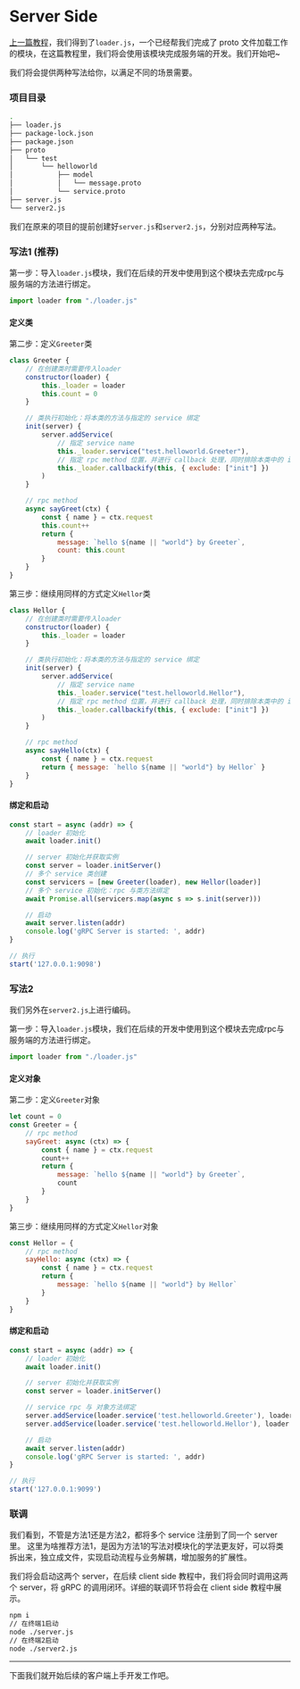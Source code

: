 
# Server Side

[上一篇教程](/start/proto-loader)，我们得到了`loader.js`，一个已经帮我们完成了 proto 文件加载工作的模块，在这篇教程里，我们将会使用该模块完成服务端的开发。我们开始吧~

我们将会提供两种写法给你，以满足不同的场景需要。

### 项目目录

```sh
.
├── loader.js
├── package-lock.json
├── package.json
├── proto
│   └── test
│       └── helloworld
│           ├── model
│           │   └── message.proto
│           └── service.proto
├── server.js
└── server2.js
```

我们在原来的项目的提前创建好`server.js`和`server2.js`，分别对应两种写法。

### 写法1 (推荐)

第一步：导入`loader.js`模块，我们在后续的开发中使用到这个模块去完成rpc与服务端的方法进行绑定。

```js filename="./server.js"
import loader from "./loader.js"
```

#### 定义类

第二步：定义`Greeter`类

```js filename="./server.js"
class Greeter {
    // 在创建类时需要传入loader
    constructor(loader) {
        this._loader = loader
        this.count = 0
    }

    // 类执行初始化：将本类的方法与指定的 service 绑定
    init(server) {
        server.addService(
            // 指定 service name
            this._loader.service("test.helloworld.Greeter"),
            // 指定 rpc method 位置，并进行 callback 处理，同时排除本类中的 init 方法
            this._loader.callbackify(this, { exclude: ["init"] })
        )
    }

    // rpc method
    async sayGreet(ctx) {
        const { name } = ctx.request
        this.count++
        return {
            message: `hello ${name || "world"} by Greeter`,
            count: this.count
        }
    }
}
```

第三步：继续用同样的方式定义`Hellor`类

```js filename="./server.js"
class Hellor {
    // 在创建类时需要传入loader
    constructor(loader) {
        this._loader = loader
    }

    // 类执行初始化：将本类的方法与指定的 service 绑定
    init(server) {
        server.addService(
            // 指定 service name
            this._loader.service("test.helloworld.Hellor"),
            // 指定 rpc method 位置，并进行 callback 处理，同时排除本类中的 init 方法
            this._loader.callbackify(this, { exclude: ["init"] })
        )
    }

    // rpc method
    async sayHello(ctx) {
        const { name } = ctx.request
        return { message: `hello ${name || "world"} by Hellor` }
    }
}
```

#### 绑定和启动

```js filename="./server.js"
const start = async (addr) => {
    // loader 初始化
    await loader.init()

    // server 初始化并获取实例
    const server = loader.initServer()
    // 多个 service 类创建
    const servicers = [new Greeter(loader), new Hellor(loader)]
    // 多个 service 初始化：rpc 与类方法绑定
    await Promise.all(servicers.map(async s => s.init(server)))

    // 启动
    await server.listen(addr)
    console.log('gRPC Server is started: ', addr)
}

// 执行
start('127.0.0.1:9098')
```

### 写法2

我们另外在`server2.js`上进行编码。

第一步：导入`loader.js`模块，我们在后续的开发中使用到这个模块去完成rpc与服务端的方法进行绑定。

```js filename="./server2.js"
import loader from "./loader.js"
```

#### 定义对象

第二步：定义`Greeter`对象

```js filename="./server2.js"
let count = 0
const Greeter = {
    // rpc method
    sayGreet: async (ctx) => {
        const { name } = ctx.request
        count++
        return {
            message: `hello ${name || "world"} by Greeter`,
            count
        }
    }
}
```

第三步：继续用同样的方式定义`Hellor`对象

```js filename="./server2.js"
const Hellor = {
    // rpc method
    sayHello: async (ctx) => {
        const { name } = ctx.request
        return { 
            message: `hello ${name || "world"} by Hellor` 
        }
    }
}
```

#### 绑定和启动

```js filename="./server2.js"
const start = async (addr) => {
    // loader 初始化
    await loader.init()

    // server 初始化并获取实例
    const server = loader.initServer()

    // service rpc 与 对象方法绑定
    server.addService(loader.service('test.helloworld.Greeter'), loader.callbackify(Greeter))
    server.addService(loader.service('test.helloworld.Hellor'), loader.callbackify(Hellor))

    // 启动
    await server.listen(addr)
    console.log('gRPC Server is started: ', addr)
}

// 执行
start('127.0.0.1:9099')
```

### 联调

我们看到，不管是方法1还是方法2，都将多个 service 注册到了同一个 server 里。
这里为啥推荐方法1，是因为方法1的写法对模块化的学法更友好，可以将类拆出来，独立成文件，实现启动流程与业务解耦，增加服务的扩展性。

我们将会启动这两个 server，在后续 client side 教程中，我们将会同时调用这两个 server，将 gRPC 的调用闭环。详细的联调环节将会在 client side 教程中展示。


```sh
npm i
// 在终端1启动 
node ./server.js
// 在终端2启动
node ./server2.js
```

---

下面我们就开始后续的客户端上手开发工作吧。

<Cards>
    <Card
        title="Proto Loader →"
        href="/start/proto-loader"
    />
    <Card
        title="Client Side →"
        href="/start/client"
    />
</Cards>
